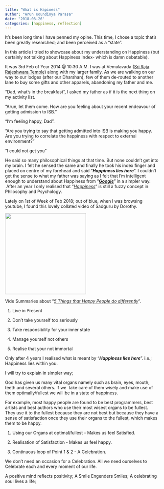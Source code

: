 ```yaml
---
title: "What is Hapiness"
author: "Arun Koundinya Parasa"
date: "2018-03-26"
categories: [happiness, reflection]
---
```


It's been long time I have penned my opine. This time, I chose a topic that's been greatly researched; and been perceived as a "state".

In this article i tried to showcase about my understanding on Happiness (but certainly not talking about Happiness Index- which is damn debatable).

It was 3rd Feb of Year 2014 \@ 10:30 A.M. I was at Vemulavada ([Sri Raja Rajeshwara Temple](https://en.wikipedia.org/wiki/Sri_Raja_Rajeshwara_temple)) along with my larger family. As we are walking on our way to our lodges (after our Dharshan), few of them de-routed to another lane to buy some gifts and other apparels, abandoning my father and me.

"Dad, what's in the breakfast", I asked my father as if it is the next thing on my activity list.

"Arun, let them come. How are you feeling about your recent endeavour of getting admission to ISB."

"I'm feeling happy, Dad".

"Are you trying to say that getting admitted into ISB is making you happy. Are you trying to correlate the happiness with respect to external environment?" 

"I could not get you"

He said so many philosophical things at that time. But none couldn't get into my brain. I felt he sensed the same and finally he took his index finger and placed on centre of my forehead and said "***Happiness lies here***". I couldn't get the sense to what my father was saying as I felt that I'm intelligent enough to understand about Happiness from "[***Google***]{.underline}" in a simpler way.  After an year I only realised that "[*Happiness*]{.underline}" is still a fuzzy concept in Philosophy and Psychology. 

Lately on 1st of Week of Feb 2018; out of blue, when I was browsing youtube, I found this lovely collated video of Sadguru by Dorothy.

![](https://img1.blogblog.com/img/video_object.png){width="264"}

Vide Summaries about "[*5 Things that Happy People do differently*]{.underline}".

1.  Live in Present

2.  Don't take yourself too seriously

3.  Take responsibility for your inner state

4.  Manage yourself not others

5.  Realise that your not immortal

Only after 4 years I realised what is meant by "***Happiness lies here***". i.e.; Happiness lies within you. 

I will try to explain in simpler way;

God has given us many vital organs namely such as brain, eyes, mouth, teeth and several others. If we  take care of them wisely and make use of them optimally/fullest we will be in a state of happiness.

For example, most happy people are found to be best programmers, best artists and best authors who use their most wisest organs to be fullest. They use it to the fullest because they are not best but because they have a sense of satisfaction once they use their organs to the fullest, which makes them to be happy.

1.  Using our Organs at optimal/fullest - Makes us feel Satisfied.

2.  Realisation of Satisfaction - Makes us feel happy.

3.  Continuous loop of Point 1 & 2 - A Celebration.

We don't need an occasion for a Celebration. All we need ourselves to Celebrate each and every moment of our life.

A positive mind reflects positivity; A Smile Engenders Smiles; A celebrating soul lives a life;
